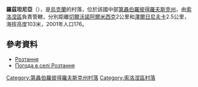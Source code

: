 {{coord|48|0|31|N|34|15|1|E|scale:30000_region:UA|display=title}}

'''羅茲坦尼亞'''（{{lang-uk|Розтання}}），是[[烏克蘭|烏克蘭]]的村落，位於該國中部[[第聶伯羅彼得羅夫斯克州|第聶伯羅彼得羅夫斯克州]]，由[[索洛涅區|索洛涅區]]負責管轄，分別距離[[切爾沃諾阿爾米西克_(索洛涅區)|切爾沃諾阿爾米西克]]2公里和[[澤爾日尼夫卡|澤爾日尼夫卡]]2.5公里，海拔高度103米，2001年人口176。

==參考資料==
*[http://gska2.rada.gov.ua/pls/z7502/A005?rdat1=06.12.2007&rf7571=6428 Розтання]{{dead link|date=2018年4月 |bot=InternetArchiveBot |fix-attempted=yes }}
* [http://weather.in.ua/ua/dnepropetrovskaja/22631 Погода в селі Розтання] {{Wayback|url=http://weather.in.ua/ua/dnepropetrovskaja/22631 |date=20111220203732 }}

{{DEFAULTSORT:Розтання}}
[[Category:第聶伯羅彼得羅夫斯克州村落|Category:第聶伯羅彼得羅夫斯克州村落]]
[[Category:索洛涅區村落|Category:索洛涅區村落]]


{{Dnipropetrovsk-geo-stub}}